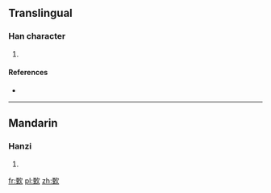 ==Translingual==

===Han character===
{{Han char|rn=76|rad=欠|as=09|sn=13|four=1718<sub>2</sub>|canj=一土弓人 (MGNO), X一土弓人 (XMGNO)}}

# {{defn|Han|sort=欠09}}

====References====
* {{Han ref|kx=0570.120|dkj=16138|dj=0958.140|hdz=32144.140|uh=6B45|ud=27461|bh=DDF6|bd=56822}}

----

==Mandarin==

===Hanzi===
{{cmn-hanzi|pin=[[yīn]] ([[yin1]])|wg=yin<sup>1</sup>}}

# {{defn|lang=cmn|sort=欠09}}

[[fr:歅]]
[[pl:歅]]
[[zh:歅]]